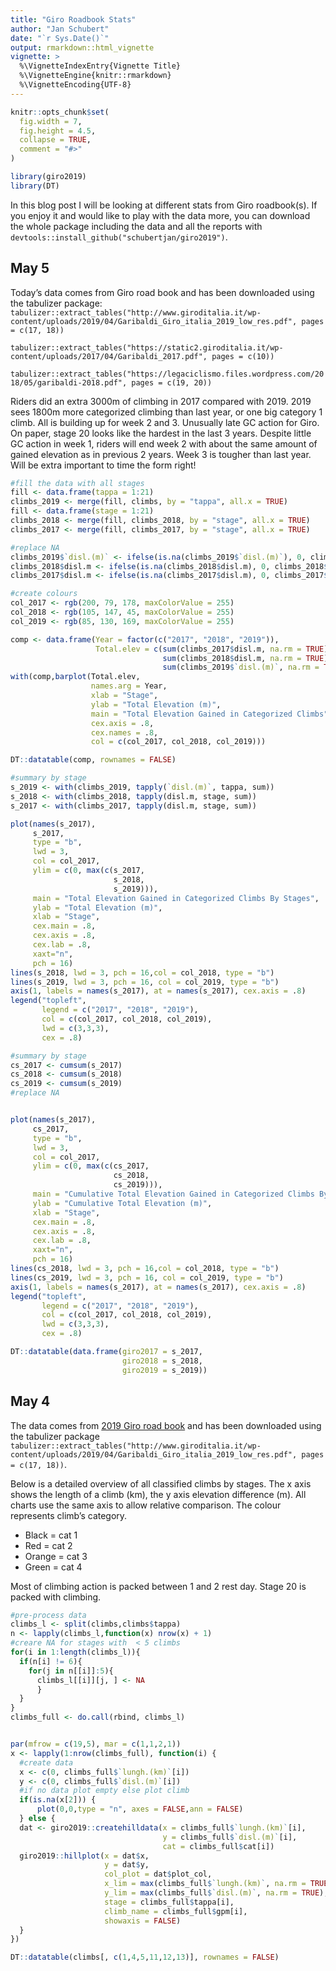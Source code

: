 ```yaml
---
title: "Giro Roadbook Stats"
author: "Jan Schubert"
date: "`r Sys.Date()`"
output: rmarkdown::html_vignette
vignette: >
  %\VignetteIndexEntry{Vignette Title}
  %\VignetteEngine{knitr::rmarkdown}
  %\VignetteEncoding{UTF-8}
---
```


```r
knitr::opts_chunk$set(
  fig.width = 7,
  fig.height = 4.5,
  collapse = TRUE,
  comment = "#>"
)

library(giro2019)
library(DT)
```

In this blog post I will be looking at different stats from Giro roadbook(s). If you enjoy it and would like to play with the data more, you can download the whole package including the data and all the reports with ```devtools::install_github("schubertjan/giro2019")```.


## May 5
Today's data comes from Giro road book and has been downloaded using the tabulizer package: ```tabulizer::extract_tables("http://www.giroditalia.it/wp-content/uploads/2019/04/Garibaldi_Giro_italia_2019_low_res.pdf", pages = c(17, 18))```

```tabulizer::extract_tables("https://static2.giroditalia.it/wp-content/uploads/2017/04/Garibaldi_2017.pdf", pages = c(10))```

```tabulizer::extract_tables("https://legaciclismo.files.wordpress.com/2018/05/garibaldi-2018.pdf", pages = c(19, 20))```


Riders did an extra 3000m of climbing in 2017 compared with 2019. 2019 sees 1800m more categorized  climbing than last year, or one big category 1 climb. All is building up for week 2 and 3. Unusually late GC action for Giro. On paper, stage 20 looks like the hardest in the last 3 years. Despite little GC action in week 1, riders will end week 2 with about the same amount of gained elevation as in previous 2 years. Week 3 is tougher than last year. Will be extra important to time the form right!

```r
#fill the data with all stages
fill <- data.frame(tappa = 1:21)
climbs_2019 <- merge(fill, climbs, by = "tappa", all.x = TRUE)
fill <- data.frame(stage = 1:21)
climbs_2018 <- merge(fill, climbs_2018, by = "stage", all.x = TRUE)
climbs_2017 <- merge(fill, climbs_2017, by = "stage", all.x = TRUE)

#replace NA
climbs_2019$`disl.(m)` <- ifelse(is.na(climbs_2019$`disl.(m)`), 0, climbs_2019$`disl.(m)`)
climbs_2018$disl.m <- ifelse(is.na(climbs_2018$disl.m), 0, climbs_2018$disl.m)
climbs_2017$disl.m <- ifelse(is.na(climbs_2017$disl.m), 0, climbs_2017$disl.m)

#create colours
col_2017 <- rgb(200, 79, 178, maxColorValue = 255)
col_2018 <- rgb(105, 147, 45, maxColorValue = 255)
col_2019 <- rgb(85, 130, 169, maxColorValue = 255)

comp <- data.frame(Year = factor(c("2017", "2018", "2019")),
                   Total.elev = c(sum(climbs_2017$disl.m, na.rm = TRUE),
                                  sum(climbs_2018$disl.m, na.rm = TRUE),
                                  sum(climbs_2019$`disl.(m)`, na.rm = TRUE)))
with(comp,barplot(Total.elev, 
                  names.arg = Year,
                  xlab = "Stage",
                  ylab = "Total Elevation (m)",
                  main = "Total Elevation Gained in Categorized Climbs",
                  cex.axis = .8,
                  cex.names = .8,
                  col = c(col_2017, col_2018, col_2019)))

DT::datatable(comp, rownames = FALSE)

#summary by stage
s_2019 <- with(climbs_2019, tapply(`disl.(m)`, tappa, sum))
s_2018 <- with(climbs_2018, tapply(disl.m, stage, sum))
s_2017 <- with(climbs_2017, tapply(disl.m, stage, sum))

plot(names(s_2017), 
     s_2017, 
     type = "b",
     lwd = 3, 
     col = col_2017,
     ylim = c(0, max(c(s_2017,
                       s_2018,
                       s_2019))),
     main = "Total Elevation Gained in Categorized Climbs By Stages",
     ylab = "Total Elevation (m)",
     xlab = "Stage",
     cex.main = .8,
     cex.axis = .8,
     cex.lab = .8,
     xaxt="n",
     pch = 16)
lines(s_2018, lwd = 3, pch = 16,col = col_2018, type = "b")
lines(s_2019, lwd = 3, pch = 16, col = col_2019, type = "b")
axis(1, labels = names(s_2017), at = names(s_2017), cex.axis = .8)
legend("topleft", 
       legend = c("2017", "2018", "2019"), 
       col = c(col_2017, col_2018, col_2019),
       lwd = c(3,3,3),
       cex = .8)

#summary by stage
cs_2017 <- cumsum(s_2017)
cs_2018 <- cumsum(s_2018)
cs_2019 <- cumsum(s_2019)
#replace NA


plot(names(s_2017), 
     cs_2017, 
     type = "b",
     lwd = 3, 
     col = col_2017,
     ylim = c(0, max(c(cs_2017,
                       cs_2018,
                       cs_2019))),
     main = "Cumulative Total Elevation Gained in Categorized Climbs By Stages",
     ylab = "Cumulative Total Elevation (m)",
     xlab = "Stage",
     cex.main = .8,
     cex.axis = .8,
     cex.lab = .8,
     xaxt="n",
     pch = 16)
lines(cs_2018, lwd = 3, pch = 16,col = col_2018, type = "b")
lines(cs_2019, lwd = 3, pch = 16, col = col_2019, type = "b")
axis(1, labels = names(s_2017), at = names(s_2017), cex.axis = .8)
legend("topleft", 
       legend = c("2017", "2018", "2019"), 
       col = c(col_2017, col_2018, col_2019),
       lwd = c(3,3,3),
       cex = .8)

DT::datatable(data.frame(giro2017 = s_2017,
                         giro2018 = s_2018,
                         giro2019 = s_2019))
```


## May 4
The data comes from [2019 Giro road book](http://www.giroditalia.it/wp-content/uploads/2019/04/Garibaldi_Giro_italia_2019_low_res.pdf) and has been downloaded using the tabulizer package ```tabulizer::extract_tables("http://www.giroditalia.it/wp-content/uploads/2019/04/Garibaldi_Giro_italia_2019_low_res.pdf", pages = c(17, 18))```.


Below is a detailed overview of all classified climbs by stages. The x axis shows the length of a climb (km), the y axis elevation difference (m). All charts use the same axis to allow relative comparison. The colour represents climb's category.

* Black = cat 1
* Red = cat 2
* Orange = cat 3
* Green = cat 4

Most of climbing action is packed between 1 and 2 rest day. Stage 20 is packed with climbing.

```r
#pre-process data
climbs_l <- split(climbs,climbs$tappa)
n <- lapply(climbs_l,function(x) nrow(x) + 1)
#creare NA for stages with  < 5 climbs 
for(i in 1:length(climbs_l)){
  if(n[i] != 6){
    for(j in n[[i]]:5){
      climbs_l[[i]][j, ] <- NA
      }
  }
}
climbs_full <- do.call(rbind, climbs_l)


par(mfrow = c(19,5), mar = c(1,1,2,1))
x <- lapply(1:nrow(climbs_full), function(i) {
  #create data
  x <- c(0, climbs_full$`lungh.(km)`[i])
  y <- c(0, climbs_full$`disl.(m)`[i])
  #if no data plot empty else plot climb
  if(is.na(x[2])) {
      plot(0,0,type = "n", axes = FALSE,ann = FALSE)
  } else {
  dat <- giro2019::createhilldata(x = climbs_full$`lungh.(km)`[i],
                                  y = climbs_full$`disl.(m)`[i],
                                  cat = climbs_full$cat[i])
  giro2019::hillplot(x = dat$x,
                     y = dat$y,
                     col_plot = dat$plot_col,
                     x_lim = max(climbs_full$`lungh.(km)`, na.rm = TRUE),
                     y_lim = max(climbs_full$`disl.(m)`, na.rm = TRUE),
                     stage = climbs_full$tappa[i],
                     climb_name = climbs_full$gpm[i],
                     showaxis = FALSE)
  }
})

DT::datatable(climbs[, c(1,4,5,11,12,13)], rownames = FALSE)
```
